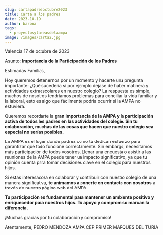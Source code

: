 ```yaml
---
slug: cartapadresoctubre2023
title: Carta a los padres
date: 2023-10-19
author: barona
tags:
  - proyectosytareasdelaampa
image: /images/carta2.jpg
---
```

Valencia 17 de octubre de 2023

Asunto: **Importancia de la Participación de los Padres**



Estimadas Familias,


Hoy queremos detenernos por un momento y hacerte una pregunta importante: ¿Qué
sucedería si por ejemplo dejase de haber matinera y actividades extraescolares en nuestro
colegio? La respuesta es simple, muchos de nosotros tendríamos problemas para conciliar la
vida familiar y la laboral, esto es algo que fácilmente podría ocurrir si la AMPA no estuviera.


Queremos recordarte la **gran importancia de la AMPA y la participación activa de todos los padres en las actividades del colegio. Sin tu colaboración, muchas de las cosas que hacen que nuestro colegio sea especial no serían posibles.** 


La AMPA es el lugar donde padres como tú dedican esfuerzo para garantizar que todo funcione correctamente. Sin embargo, necesitamos más participación de todos vosotros. Llenar una encuesta o asistir a las reuniones de la AMPA puede tener un impacto significativo, ya que tu opinión cuenta para tomar decisiones clave en el colegio para nuestros hijos. 


Si estas interesado/a en colaborar y contribuir con nuestro colegio de una manera significativa, **te animamos a ponerte en contacto con nosotros** a través de nuestra página web del AMPA. 


**Tu participación es fundamental para mantener un ambiente positivo y enriquecedor para nuestros hijos. Tu apoyo y compromiso marcan la diferencia.**


¡Muchas gracias por tu colaboración y compromiso!


Atentamente,
PEDRO MENDOZA
AMPA CEP PRIMER MARQUES DEL TURIA